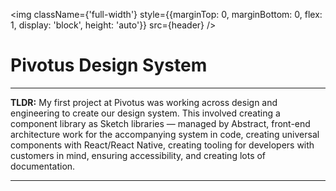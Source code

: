 
<img className={'full-width'} style={{marginTop: 0, marginBottom: 0, flex: 1, display: 'block', height: 'auto'}} src={header} />
<br/>

# Pivotus Design System

---

**TLDR:** My first project at Pivotus was working across design and engineering to create our design system. This involved creating a component library as Sketch libraries — managed by Abstract, front-end architecture work for the accompanying system in code, creating universal components with React/React Native, creating tooling for developers with customers in mind, ensuring accessibility, and creating lots of documentation.

---
